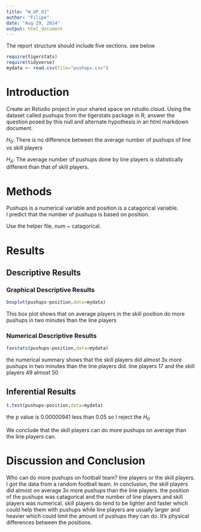 ```yaml
---
title: "W_UP_01"
author: "Filipe"
date: "Aug 29, 2024"
output: html_document
---
```




The report structure should include five sections.  see below



```r
require(tigerstats)
require(tidyverse)
mydata <- read.csv(file="pushups.csv")
```

# Introduction

<!--In this section you explain what you are trying to show. Where did the data come from? What is the research or other question you are trying to answer?!-->

Create an Rstudio project in your shared space on rstudio.cloud.  Using the dataset called pushups from the tigerstats package in R; answer the question posed by this null and alternate hypothesis in an html markdown document.

$H_0$: There is no difference between the average number of pushups of line vs skill players

$H_A$: The average number of pushups done by line players is statistically different than that of skill players.

# Methods

<!--Decide on your methods: use "variable analysis" or other appropriate descriptors. Make sure to choose at least one graphical method and at least one numerical method.!-->

Pushups is a numerical variable and position is a catagorical variable.     
I predict that the number of pushups is based on position. 

Use the helper file, num ~ catagorical. 

# Results

<!--Divide this section into two sub-sections: One for your descriptive results and one for your inferential results.!-->

## Descriptive Results

### Graphical Descriptive Results

<!--Graphical results here. Make sure to show your code. Provide appropriate labels for axes, giving units if possible, and provide a good title for the graph, too. Use the graphical results to describe the patterns if any that exist in the data as focused toward the research question!-->

```r
boxplot(pushups~position,data=mydata)
```

This box plot shows that on average players in the skill position do more pushups in two minutes than the line players

### Numerical Descriptive Results

<!--Numerical results go here. Use the numerical results to describe the patterns if any that exist in the data as focused toward the research question!-->

```r
favstats(pushups~position,data=mydata)
```


the numerical summary shows that the skill players did almost 3x more pushups in two minutes than the line players did. line players 17 and the skill players 49 almost 50

## Inferential Results

<!--State hypothesis clearly. Make sure your discussion of the inferential test covers all the aspects that the test output produces, such as test statistic, p-value etc. Make a decision about the null hypothesis, explain the assumptions on which the selected test/procedure was based, and why the chosen procedure satisfys the assumptions and is appropriate to answer the research question!-->

```r
t.test(pushups~position,data=mydata)
```


the p value is 0.00000941 less than 0.05 so I reject the $H_0$

We conclude that the skill players can do more pushups on average than the line players can. 

# Discussion and Conclusion

<!--Discussion and conclusion here. If you found a relationship be sure to consider whether the relationship occurs because one of the variavbles causes the other, or whether they perhasps are related for some other reason. Watch the chapter 6 videos from the GeorgeTown videos collection.!-->

Who can do more pushups on football team? line players or the skill players. I got the data from a random football team. In conclusion, the skill players did almost on average 3x more pushups than the line players. the position of the pushups was catagorical and the number of line players and skill players was numerical. skill players do tend to be lighter and faster which could help them with pushups while line players are usually larger and heavier which could limit the amount of pushups they can do. It's physical differences between the positions. 


